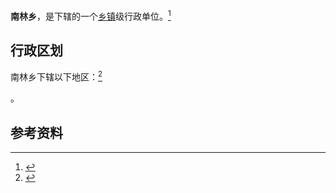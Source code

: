 {{中国乡级行政区|46/90/29/201/000}}

'''南林乡'''，是{{PRC admin/fullname|46/90/29/201/000|3}}下辖的一个[[乡镇|乡镇]]级行政单位。<ref>{{PRC admin/ref sgc|{{PRC admin/parent|46/90/29/201/000}}}}</ref>

== 行政区划 ==

南林乡下辖以下地区：<ref>{{PRC admin/ref sgc|46/90/29/201/000}}</ref>

{{PRC admin/children|46/90/29/201/000}}。

== 参考资料 ==

{{reflist}}

{{行政区划小作品}}
{{PRC admin/navcat|46/90/29/201/000}}